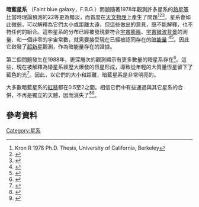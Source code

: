 '''暗藍星系''' （Faint blue galaxy，F.B.G.）問題隨著1978年觀測許多星系的[[熱星等|熱星等]]比當時理論預測的22等更為黯淡，而首度在[[天文物理|天文物理]]上產生了問題<ref>Kron R 1978 Ph.D. Thesis, University of California, Berkeley</ref><ref>{{Citation | last = Peterson | first = B.A. | last2 = Ellis | first2 = R.S. | last3 = Kibblewhite | first3 = E.J. | last4 = Bridgeland | first4 = M.T. | last5 = Hooley | first5 = T. | last6 = Horne | first6 = D. | title = Number magnitude counts of faint galaxies | journal = Astrophysical Journal, Part 2 - Letters to the Editor | volume = 233 | pages = L109–L113 | date = Nov 1, 1979 | bibcode = 1979ApJ...233L.109P | doi = 10.1086/183087}}</ref><ref>{{Citation | last = Tyson | first = J.A. | last2 = Jarvis | first2 = J.F. | title = Evolution of galaxies - Automated faint object counts to 24th magnitude | journal = Astrophysical Journal, Part - 2 Letters to the Editor | volume = 230 | pages = L153–L156 | date = June 15, 1979 | bibcode = 1979ApJ...230L.153T | doi = 10.1086/182982}}</ref>。星系會如此微弱，可以解釋為它們太小或距離太遠，但這些做出的意見，既不能解釋，也不符任何的組合。這些星系的分布已經被發現要符合[[宇宙膨脹|宇宙膨脹]]、[[宇宙微波背景|宇宙微波背景]]的測量、和一個非零的宇宙常數，就需要接受現在已經被認同存在的[[暗能量|暗能量]] <ref>{{Citation | last = Yoshii | first = Yuzuru | last2 = Takahara | first2 = Fumio | title = On the redshift-volume measurement of the cosmological density parameter | journal = Astrophysical Journal, Part 1 | volume = 346 | pages = 28–33 | date = Nov 1, 1989 | bibcode = 1989ApJ...346...28Y | doi = 10.1086/167983}}</ref><ref>{{Cite conference | first = Koo | last = David C. | title = The evolution of field galaxies - Is Omega = 1? | booktitle = Evolution of the universe of galaxies; Proceedings of the Edwin Hubble Centennial Symposium | pages = 268–285 | publisher = Astronomical Society of the Pacific | date = June 21–23, 1989 | location = Berkeley, CA | bibcode = 1990ASPC...10..268K}}</ref>。因此它啟發了[[超新星|超新星]]觀測，作為暗能量存在的證據。

第二個問題發生在1988年，更深層次的觀測顯示有更多數量的暗星系存在<ref>{{Citation | last = Broadhurst | first = T.J. | last2 = Ellis | first2 = R.S. | last3 = Shanks | first3 = T. | title = The Durham/Anglo-Australian Telescope faint galaxy redshift survey | journal = [[Monthly_Notices_of_the_Royal_Astronomical_Society|Monthly Notices of the Royal Astronomical Society]] | volume = 235 | pages = 827–856 | date = Dec 1, 1988 | bibcode = 1988MNRAS.235..827B | doi=10.1093/mnras/235.3.827}}</ref>。這些，現在被解釋為矮星系經歷大爆發的恆星形成，導致從年輕的大質量恆星留下了藍色的光<ref>{{Citation | last = Colless | first = Matthew | last2 = Ellis | first2 = Richard S. | last3 = Broadhurst |first3 = T.J. | last4 = Taylor | first4 = Keith | last5 = Peterson | first5 = Bruce A. | title = Faint blue galaxies - High or low redshift? | journal = Monthly Notices of the Royal Astronomical Society | volume = 261 | pages = 19–38 | date = March 1993 | bibcode = 1993MNRAS.261...19C | doi=10.1093/mnras/261.1.19}}</ref>。因此，以它們的大小和距離，暗藍星系是非常明亮的。

大多數暗藍星系的[[紅移|紅移]]都在0.5至2之間。相信它們中有些通過與其它星系的合併，不再是獨立的天體，因而消失了<ref>{{Citation | last = Carlberg | first = R.G. | title = Merging and fast galaxy evolution | journal = Astrophysical Journal, Part 2 - Letters | volume = 399 | issue = 1 | pages = L31–L34 | date = November 1992 | bibcode = 1992ApJ...399L..31C|doi = 10.1086/186599 }}</ref><ref>{{Citation | last = Carlberg | first = R.G. | last2 = Charlot | first2 = Stephane | title = Faint galaxy evolution via interactions | journal = Astrophysical Journal, Part 1 | volume = 397 | issue = 1 | pages = 5–13 | date = September 1992 | bibcode = 1992ApJ...397....5C | doi = 10.1086/171759}}</ref>。

== 參考資料 ==
{{reflist}}

{{星系}}

[[Category:星系|Category:星系]]